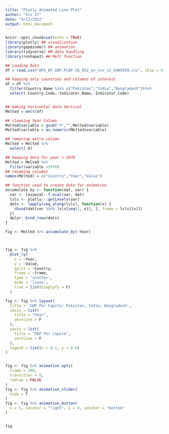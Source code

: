 ---
title: "Plotly Animated Line Plot"
author: "Viz IT"
date: "9/13/2022"
output: html_document
---

```{r setup, include=FALSE}
knitr::opts_chunk$set(echo = TRUE)
library(plotly) ## visualization
library(gapminder) ## animation
library(tidyverse) ## data handling
library(reshape2) ## Melt function 

```




```{r}

## Loading Data
df = read.csv("API_NY.GDP.PCAP.CD_DS2_en_csv_v2_4489299.csv", skip = 4)

## keeping only countries and columns of interest 
df = df %>%
  filter(Country.Name %in% c("Pakistan","India","Bangladesh"))%>%
  select(-Country.Code,-Indicator.Name,-Indicator.Code)


## making horizontal data Vertical
Melted = melt(df)

## cleaning Year Column
Melted$variable = gsub("X","",Melted$variable)
Melted$variable = as.numeric(Melted$variable)

## removing extra column
Melted = Melted %>%
  select(-X)

## keeping data for year > 1970 
Melted = Melted %>%
  filter(variable >1970)
## renaming columns
names(Melted) = c("Country","Year","Value")
```

```{r}
## function used to create data for animation
accumulate_by <- function(dat, var) {
  var <- lazyeval::f_eval(var, dat)
  lvls <- plotly:::getLevels(var)
  dats <- lapply(seq_along(lvls), function(x) {
    cbind(dat[var %in% lvls[seq(1, x)], ], frame = lvls[[x]])
  })
  dplyr::bind_rows(dats)
}

```



```{r}
fig <- Melted %>% accumulate_by(~Year)



fig <- fig %>%
  plot_ly(
    x = ~Year, 
    y = ~Value,
    split = ~Country,
    frame = ~frame, 
    type = 'scatter',
    mode = 'lines', 
    line = list(simplyfy = F)
  )

fig <- fig %>% layout(
  title = 'GDP Per Capita: Pakistan, India, Bangladesh',
  xaxis = list(
    title = "Year",
    zeroline = F
  ),
  yaxis = list(
    title = "GDP Per Capita",
    zeroline = F
  ),
  legend = list(x = 0.1, y = 0.9)
) 


fig <- fig %>% animation_opts(
  frame = 200, 
  transition = 0, 
  redraw = FALSE
)
fig <- fig %>% animation_slider(
  hide = T
)
fig <- fig %>% animation_button(
  x = 1, xanchor = "right", y = 0, yanchor = "bottom"
)


fig
```

